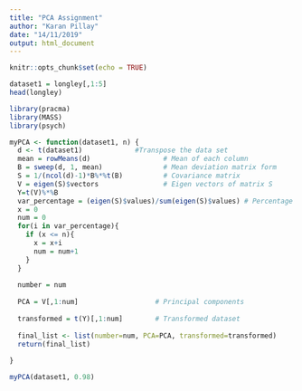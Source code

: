 ---
title: "PCA Assignment"
author: "Karan Pillay"
date: "14/11/2019"
output: html_document
---

```{r setup, include=FALSE}
knitr::opts_chunk$set(echo = TRUE)
```

```{r}
dataset1 = longley[,1:5]
head(longley)
```
```{r}
library(pracma)
library(MASS)
library(psych)
```


```{r }

myPCA <- function(dataset1, n) {
  d <- t(dataset1)             #Transpose the data set
  mean = rowMeans(d)                  # Mean of each column
  B = sweep(d, 1, mean)               # Mean deviation matrix form
  S = 1/(ncol(d)-1)*B%*%t(B)          # Covariance matrix
  V = eigen(S)$vectors                # Eigen vectors of matrix S
  Y=t(V)%*%B 
  var_percentage = (eigen(S)$values)/sum(eigen(S)$values) # Percentage of total variance
  x = 0
  num = 0
  for(i in var_percentage){
    if (x <= n){
      x = x+i
      num = num+1
    }
  }
  
  number = num 
  
  PCA = V[,1:num]                   # Principal components
  
  transformed = t(Y)[,1:num]        # Transformed dataset
  
  final_list <- list(number=num, PCA=PCA, transformed=transformed)
  return(final_list)
            
}

myPCA(dataset1, 0.98)

```